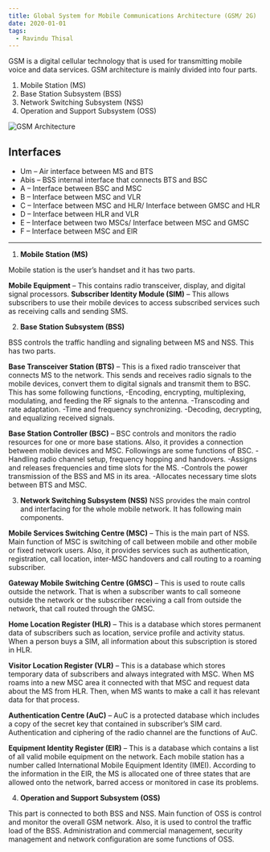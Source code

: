 ```yaml
---
title: Global System for Mobile Communications Architecture (GSM/ 2G)
date: 2020-01-01
tags:
  - Ravindu Thisal
---
```


GSM is a digital cellular technology that is used for transmitting mobile voice and data services.
GSM architecture is mainly divided into four parts.
1. Mobile Station (MS)
2. Base Station Subsystem (BSS)
3. Network Switching Subsystem (NSS)
4. Operation and Support Subsystem (OSS)

![GSM Architecture](./GSM_Archi.jpg)

## Interfaces
* Um – Air interface between MS and BTS
* Abis – BSS internal interface that connects BTS and BSC
* A – Interface between BSC and MSC
* B – Interface between MSC and VLR
* C – Interface between MSC and HLR/ Interface between GMSC and HLR
* D – Interface between HLR and VLR
* E – Interface between two MSCs/ Interface between MSC and GMSC
* F – Interface between MSC and EIR

---

1. **Mobile Station (MS)**

Mobile station is the user’s handset and it has two parts.

**Mobile Equipment** – This contains radio transceiver, display, and digital signal processors.
**Subscriber Identity Module (SIM)** – This allows subscribers to use their mobile devices to access subscribed services such as receiving calls and sending SMS.

2. **Base Station Subsystem (BSS)**

BSS controls the traffic handling and signaling between MS and NSS. This has two parts.

**Base Transceiver Station (BTS)** – This is a fixed radio transceiver that connects MS to the network. This sends and receives radio signals to the mobile devices, convert them to digital signals and transmit them to BSC. This has some following functions,
-Encoding, encrypting, multiplexing, modulating, and feeding the RF signals to the antenna.
-Transcoding and rate adaptation.
-Time and frequency synchronizing.
-Decoding, decrypting, and equalizing received signals.

**Base Station Controller (BSC)** – BSC controls and monitors the radio resources for one or more base stations. Also, it provides a connection between mobile devices and MSC. Followings are some functions of BSC.
-Handling radio channel setup, frequency hopping and handovers.
-Assigns and releases frequencies and time slots for the MS.
-Controls the power transmission of the BSS and MS in its area.
-Allocates necessary time slots between BTS and MSC.

3. **Network Switching Subsystem (NSS)**
NSS provides the main control and interfacing for the whole mobile network. It has following main components.

**Mobile Services Switching Centre (MSC)** – This is the main part of NSS. Main function of MSC is switching of call between mobile and other mobile or fixed network users. Also, it provides services such as authentication, registration, call location, inter-MSC handovers and call routing to a roaming subscriber.

**Gateway Mobile Switching Centre (GMSC)** – This is used to route calls outside the network. That is when a subscriber wants to call someone outside the network or the subscriber receiving a call from outside the network, that call routed through the GMSC.

**Home Location Register (HLR)** – This is a database which stores permanent data of subscribers such as location, service profile and activity status. When a person buys a SIM, all information about this subscription is stored in HLR.

**Visitor Location Register (VLR)** – This is a database which stores temporary data of subscribers and always integrated with MSC. When MS roams into a new MSC area it connected with that MSC and request data about the MS from HLR. Then, when MS wants to make a call it has relevant data for that process.

**Authentication Centre (AuC)** – AuC is a protected database which includes a copy of the secret key that contained in subscriber’s SIM card. Authentication and ciphering of the radio channel are the functions of AuC.

**Equipment Identity Register (EIR)** – This is a database which contains a list of all valid mobile equipment on the network. Each mobile station has a number called International Mobile Equipment Identity (IMEI). According to the information in the EIR, the MS is allocated one of three states that are allowed onto the network, barred access or monitored in case its problems.

4. **Operation and Support Subsystem (OSS)**

This part is connected to both BSS and NSS. Main function of OSS is control and monitor the overall GSM network. Also, it is used to control the traffic load of the BSS. Administration and commercial management, security management and network configuration are some functions of OSS.




